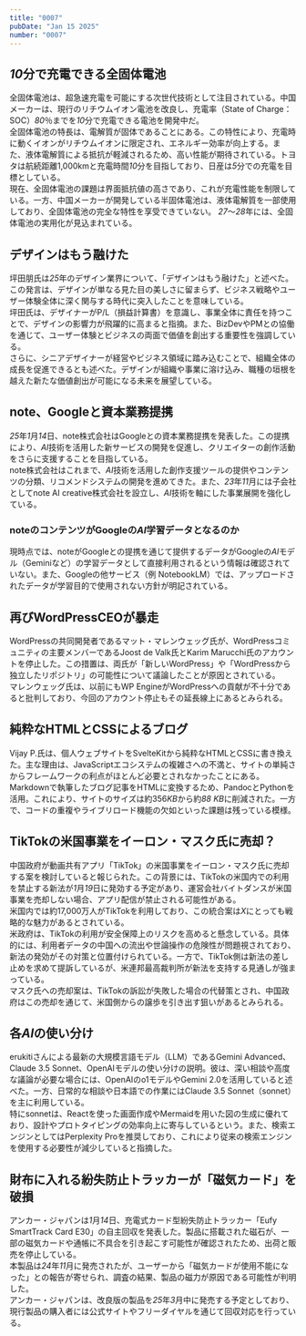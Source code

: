 ```yaml
---
title: "0007"
pubDate: "Jan 15 2025"
number: "0007"
---
```



## *10*分で充電できる全固体電池

全固体電池は、超急速充電を可能にする次世代技術として注目されている。中国メーカーは、現行のリチウムイオン電池を改良し、充電率（State of Charge：SOC）_80_％までを*10*分で充電できる電池を開発中だ。  
全固体電池の特長は、電解質が固体であることにある。この特性により、充電時に動くイオンがリチウムイオンに限定され、エネルギー効率が向上する。また、液体電解質による抵抗が軽減されるため、高い性能が期待されている。トヨタは航続距離1,000kmと充電時間*10*分を目指しており、日産は*5*分での充電を目標としている。  
現在、全固体電池の課題は界面抵抗値の高さであり、これが充電性能を制限している。一方、中国メーカーが開発している半固体電池は、液体電解質を一部使用しており、全固体電池の完全な特性を享受できていない。
*27*～*28*年には、全固体電池の実用化が見込まれている。

<QuoteLink
  link="https://www.nikkei.com/article/abcd1234"
  text="超急速充電に向けた全固体電池の進化"
  site="日経クロステック"
/>

## デザインはもう融けた

坪田朋氏は*25*年のデザイン業界について、「デザインはもう融けた」と述べた。この発言は、デザインが単なる見た目の美しさに留まらず、ビジネス戦略やユーザー体験全体に深く関与する時代に突入したことを意味している。  
坪田氏は、デザイナーがP/L（損益計算書）を意識し、事業全体に責任を持つことで、デザインの影響力が飛躍的に高まると指摘。また、BizDevやPMとの協働を通じて、ユーザー体験とビジネスの両面で価値を創出する重要性を強調している。  
さらに、シニアデザイナーが経営やビジネス領域に踏み込むことで、組織全体の成長を促進できるとも述べた。デザインが組織や事業に溶け込み、職種の垣根を越えた新たな価値創出が可能になる未来を展望している。

<QuoteLink
  link="https://blog.tsubotax.com/n/n00846669e259"
  text="2025年デザインはもう融けた。"
  site="note"
/>

## note、Googleと資本業務提携

*25*年*1*月*14*日、note株式会社はGoogleとの資本業務提携を発表した。この提携により、*AI*技術を活用した新サービスの開発を促進し、クリエイターの創作活動をさらに支援することを目指している。  
note株式会社はこれまで、*AI*技術を活用した創作支援ツールの提供やコンテンツの分類、リコメンドシステムの開発を進めてきた。また、*23*年*11*月には子会社としてnote AI creative株式会社を設立し、*AI*技術を軸にした事業展開を強化している。

<QuoteLink
  link="https://note.jp/n/nb8722ab54ada"
  text="note、Googleと資本業務提携。生成AIを活用し、創作活動をより一層サポート"
  site="note株式会社"
/>

### noteのコンテンツがGoogleの*AI*学習データとなるのか

現時点では、noteがGoogleとの提携を通じて提供するデータがGoogleの*AI*モデル（Geminiなど）の学習データとして直接利用されるという情報は確認されていない。また、Googleの他サービス（例 NotebookLM）では、アップロードされたデータが学習目的で使用されない方針が明記されている。

## 再びWordPressCEOが暴走

WordPressの共同開発者であるマット・マレンウェッグ氏が、WordPressコミュニティの主要メンバーであるJoost de Valk氏とKarim Marucchi氏のアカウントを停止した。この措置は、両氏が「新しいWordPress」や「WordPressから独立したリポジトリ」の可能性について議論したことが原因とされている。  
マレンウェッグ氏は、以前にもWP EngineがWordPressへの貢献が不十分であると批判しており、今回のアカウント停止もその延長線上にあるとみられる。

<QuoteLink
  link="https://gigazine.net/news/20250114-wordpress-fork-contributor-accounts-deactivates/"
  text="WordPressの創業者兼CEOがまたしても暴走しフォーク計画疑惑でWordPress寄稿者アカウントを無効化"
  site="GIGAZINE"
/>

## 純粋なHTMLとCSSによるブログ

Vijay P.氏は、個人ウェブサイトをSvelteKitから純粋なHTMLとCSSに書き換えた。主な理由は、JavaScriptエコシステムの複雑さへの不満と、サイトの単純さからフレームワークの利点がほとんど必要とされなかったことにある。  
Markdownで執筆したブログ記事をHTMLに変換するため、PandocとPythonを活用。これにより、サイトのサイズは約356*KB*から約*88* *KB*に削減された。一方で、コードの重複やライブリロード機能の欠如といった課題は残っている模様。

<QuoteLink
  link="https://www.vijayp.dev/blog/rewrite-plain-html/"
  text="Rewriting my website in plain HTML and CSS"
  site="Vijay P.'s Blog"
/>

## TikTokの米国事業をイーロン・マスク氏に売却？

中国政府が動画共有アプリ「TikTok」の米国事業をイーロン・マスク氏に売却する案を検討していると報じられた。この背景には、TikTokの米国内での利用を禁止する新法が*1*月*19*日に発効する予定があり、運営会社バイトダンスが米国事業を売却しない場合、アプリ配信が禁止される可能性がある。  
米国内では約17,000万人がTikTokを利用しており、この統合案は*X*にとっても戦略的な魅力があるとされている。  
米政府は、TikTokの利用が安全保障上のリスクを高めると懸念している。具体的には、利用者データの中国への流出や世論操作の危険性が問題視されており、新法の発効がその対策と位置付けられている。一方で、TikTok側は新法の差し止めを求めて提訴しているが、米連邦最高裁判所が新法を支持する見通しが強まっている。  
マスク氏への売却案は、TikTokの訴訟が失敗した場合の代替策とされ、中国政府はこの売却を通じて、米国側からの譲歩を引き出す狙いがあるとみられる。

<QuoteLink
  link="https://www.yomiuri.co.jp/economy/20250114-OYT1T50067/"
  text="TikTok、米国事業をイーロン・マスク氏に売却か：中国政府が検討"
  site="読売新聞"
/>

## 各*AI*の使い分け

erukitiさんによる最新の大規模言語モデル（LLM）であるGemini Advanced、Claude 3.5 Sonnet、OpenAIモデルの使い分けの説明。彼は、深い相談や高度な議論が必要な場合には、OpenAIのo1モデルやGemini 2.0を活用していると述べた。一方、日常的な相談や日本語での作業にはClaude 3.5 Sonnet（sonnet）を主に利用している。  
特にsonnetは、Reactを使った画面作成やMermaidを用いた図の生成に優れており、設計やプロトタイピングの効率向上に寄与しているという。また、検索エンジンとしてはPerplexity Proを推奨しており、これにより従来の検索エンジンを使用する必要性が減少していると指摘した。

<QuoteLink
  link="https://note.com/erukiti/n/n73ba47fe4518"
  text="〖決定版〗2025年1月中旬時点でのGeminiとClaudeとOpenAIの使い分け"
  site="note"
/>

## 財布に入れる紛失防止トラッカーが「磁気カード」を破損

アンカー・ジャパンは*1*月*14*日、充電式カード型紛失防止トラッカー「Eufy SmartTrack Card E30」の自主回収を発表した。製品に搭載された磁石が、一部の磁気カードや通帳に不具合を引き起こす可能性が確認されたため、出荷と販売を停止している。  
本製品は*24*年*11*月に発売されたが、ユーザーから「磁気カードが使用不能になった」との報告が寄せられ、調査の結果、製品の磁力が原因である可能性が判明した。  
アンカー・ジャパンは、改良版の製品を*25*年*3*月中に発売する予定としており、現行製品の購入者には公式サイトやフリーダイヤルを通じて回収対応を行っている。

<QuoteLink
  link="https://japan.cnet.com/article/35228232/"
  text="財布に入れる紛失防止トラッカーが「磁気カード」を破損--Ankerが自主回収"
  site="CNET Japan"
/>

